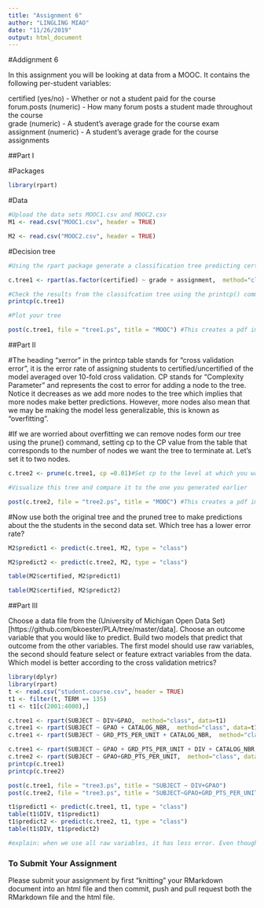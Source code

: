 ```yaml
---
title: "Assignment 6"
author: "LINGLING MIAO"
date: "11/26/2019"
output: html_document
---
```

#Addignment 6

In this assignment you will be looking at data from a MOOC. It contains the following per-student variables:

certified (yes/no) - Whether or not a student paid for the course  
forum.posts (numeric) - How many forum posts a student made throughout the course  
grade (numeric) - A student's average grade for the course exam  
assignment (numeric) - A student's average grade for the course assignments  

##Part I

#Packages
```r
library(rpart)
```

#Data
```r
#Upload the data sets MOOC1.csv and MOOC2.csv
M1 <- read.csv("MOOC1.csv", header = TRUE)

M2 <- read.csv("MOOC2.csv", header = TRUE)

```

#Decision tree
```r
#Using the rpart package generate a classification tree predicting certified from the other variables in the M1 data frame. Which variables should you use?

c.tree1 <- rpart(as.factor(certified) ~ grade + assignment,  method="class", data=M1)

#Check the results from the classifcation tree using the printcp() command
printcp(c.tree1)

#Plot your tree

post(c.tree1, file = "tree1.ps", title = "MOOC") #This creates a pdf image of the tree

```

##Part II

#The heading "xerror" in the printcp table stands for "cross validation error", it is the error rate of assigning students to certified/uncertified of the model averaged over 10-fold cross validation. CP stands for "Complexity Parameter" and represents the cost to error for adding a node to the tree. Notice it decreases as we add more nodes to the tree which implies that more nodes make better predictions. However, more nodes also mean that we may be making the model less generalizable, this is known as "overfitting".

#If we are worried about overfitting we can remove nodes form our tree using the prune() command, setting cp to the CP value from the table that corresponds to the number of nodes we want the tree to terminate at. Let's set it to two nodes.

```r
c.tree2 <- prune(c.tree1, cp =0.01)#Set cp to the level at which you want the tree to end

#Visualize this tree and compare it to the one you generated earlier

post(c.tree2, file = "tree2.ps", title = "MOOC") #This creates a pdf image of the tree
```

#Now use both the original tree and the pruned tree to make predictions about the the students in the second data set. Which tree has a lower error rate?

```r
M2$predict1 <- predict(c.tree1, M2, type = "class")

M2$predict2 <- predict(c.tree2, M2, type = "class")

table(M2$certified, M2$predict1)

table(M2$certified, M2$predict2)

```

##Part III

Choose a data file from the (University of Michigan Open Data Set)[https://github.com/bkoester/PLA/tree/master/data]. Choose an outcome variable that you would like to predict. Build two models that predict that outcome from the other variables. The first model should use raw variables, the second should feature select or feature extract variables from the data. Which model is better according to the cross validation metrics?

```r
library(dplyr)
library(rpart)
t <- read.csv("student.course.csv", header = TRUE)
t1 <- filter(t, TERM == 135)
t1 <- t1[c(2001:4000),]

c.tree1 <- rpart(SUBJECT ~ DIV+GPAO,  method="class", data=t1)
c.tree1 <- rpart(SUBJECT ~ GPAO + CATALOG_NBR,  method="class", data=t1)
c.tree1 <- rpart(SUBJECT ~ GRD_PTS_PER_UNIT + CATALOG_NBR,  method="class", data=t1)

c.tree1 <- rpart(SUBJECT ~ GPAO + GRD_PTS_PER_UNIT + DIV + CATALOG_NBR, method = "class", data = t1)
c.tree2 <- rpart(SUBJECT ~ GPAO+GRD_PTS_PER_UNIT,  method="class", data=t1)
printcp(c.tree1)
printcp(c.tree2)  

post(c.tree1, file = "tree3.ps", title = "SUBJECT ~ DIV+GPAO")
post(c.tree2, file = "tree3.ps", title = "SUBJECT~GPAO+GRD_PTS_PER_UNIT")

t1$predict1 <- predict(c.tree1, t1, type = "class")
table(t1$DIV, t1$predict1)
t1$predict2 <- predict(c.tree2, t1, type = "class")
table(t1$DIV, t1$predict2)

#explain: when we use all raw variables, it has less error. Even though not all variable will be used in the tree, the model will choose the best option to create the tree.
```


### To Submit Your Assignment

Please submit your assignment by first "knitting" your RMarkdown document into an html file and then commit, push and pull request both the RMarkdown file and the html file.